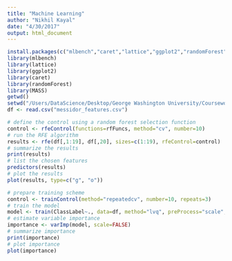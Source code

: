 ```yaml
---
title: "Machine Learning"
author: "Nikhil Kayal"
date: "4/30/2017"
output: html_document
---
```


```r
install.packages(c("mlbench","caret","lattice","ggplot2","randomForest","MASS"))
library(mlbench)
library(lattice)
library(ggplot2)
library(caret)
library(randomForest)
library(MASS)
getwd()
setwd("/Users/DataScience/Desktop/George Washington University/Coursework/Machine Learning 1/Faith Bradley/Project")
df <- read.csv("messidor_features.csv")
```

```r
# define the control using a random forest selection function
control <- rfeControl(functions=rfFuncs, method="cv", number=10)
# run the RFE algorithm
results <- rfe(df[,1:19], df[,20], sizes=c(1:19), rfeControl=control)
# summarize the results
print(results)
# list the chosen features
predictors(results)
# plot the results
plot(results, type=c("g", "o"))
```

```r
# prepare training scheme
control <- trainControl(method="repeatedcv", number=10, repeats=3)
# train the model
model <- train(ClassLabel~., data=df, method="lvq", preProcess="scale", trControl=control)
# estimate variable importance
importance <- varImp(model, scale=FALSE)
# summarize importance
print(importance)
# plot importance
plot(importance)
```
